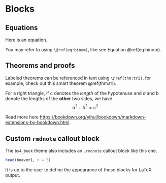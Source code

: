 # Blocks

## Equations

Here is an equation.

\begin{equation} 
  f\left(k\right) = \binom{n}{k} p^k\left(1-p\right)^{n-k}
  (\#eq:binom)
\end{equation} 

You may refer to using `\@ref(eq:binom)`, like see Equation \@ref(eq:binom).


## Theorems and proofs

Labeled theorems can be referenced in text using `\@ref(thm:tri)`, for example, check out this smart theorem \@ref(thm:tri).

::: {.theorem #tri}
For a right triangle, if $c$ denotes the *length* of the hypotenuse
and $a$ and $b$ denote the lengths of the **other** two sides, we have
$$a^2 + b^2 = c^2$$
:::

Read more here <https://bookdown.org/yihui/bookdown/markdown-extensions-by-bookdown.html>.


<!--bs4_book:start-->

## Custom `rmdnote` callout block

::: {.rmdnote}
The `bs4_book` theme also includes an `.rmdnote` callout block like this one.

```r
head(beaver1, n = 5)
```

:::

It is up to the user to define the appearance of these blocks for LaTeX output. 

<!--bs4_book:end-->
